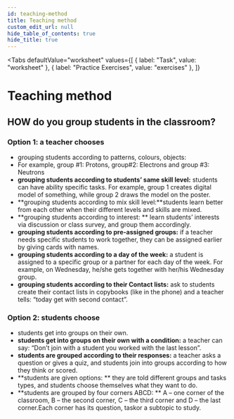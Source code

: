 ```yaml
---
id: teaching-method
title: Teaching method
custom_edit_url: null
hide_table_of_contents: true
hide_title: true
---
```



<Tabs
  defaultValue="worksheet"
  values={[
    { label: "Task", value: "worksheet" },
    { label: "Practice Exercises", value: "exercises" },
  ]}
>

<TabItem value="worksheet">

# Teaching method

## HOW do you group students in the classroom?

### Option 1: a teacher chooses

- grouping students according to patterns, colours, objects:
- For example, group #1: Protons, group#2: Electrons and group #3: Neutrons
- **grouping students according to students’ same skill level:** students can have ability specific tasks. For example, group 1 creates digital model of something, while group 2 draws the model on the poster.
- **grouping students according to mix skill level:**students learn better from each other when their different levels and skills are mixed.
- **grouping students according to interest: ** learn students’ interests via discussion or class survey, and group them accordingly.
- **grouping students according to pre-assigned groups:** if a teacher needs specific students to work together, they can be assigned earlier by giving cards with names.
- **grouping students according to a day of the week:** a student is assigned to a specific group or a partner for each day of the week. For example, on Wednesday, he/she gets together with her/his Wednesday group.
- **grouping students according to their Contact lists:** ask to students create their contact lists in copybooks (like in the phone) and a teacher tells: “today get with second contact”.

### Option 2: students choose

- students get into groups on their own.
- **students get into groups on their own with a condition:** a teacher can say: “Don’t join with a student you worked with the last lesson”.
- **students are grouped according to their responses:** a teacher asks a question or gives a quiz, and students join into groups according to how they think or scored.
- **students are given options: ** they are told different groups and tasks types, and students choose themselves what they want to do.
- **students are grouped by four corners ABCD: ** A – one corner of the classroom, B – the second corner, C – the third corner and D – the last corner.Each corner has its question, taskor a subtopic to study.


</TabItem>

<TabItem value="exercises">
  <Frame src="https://learningapps.org/watch?v=pjdzf0i9521" height="480px" />
</TabItem>

</Tabs>

<Theme atomicStructure />

